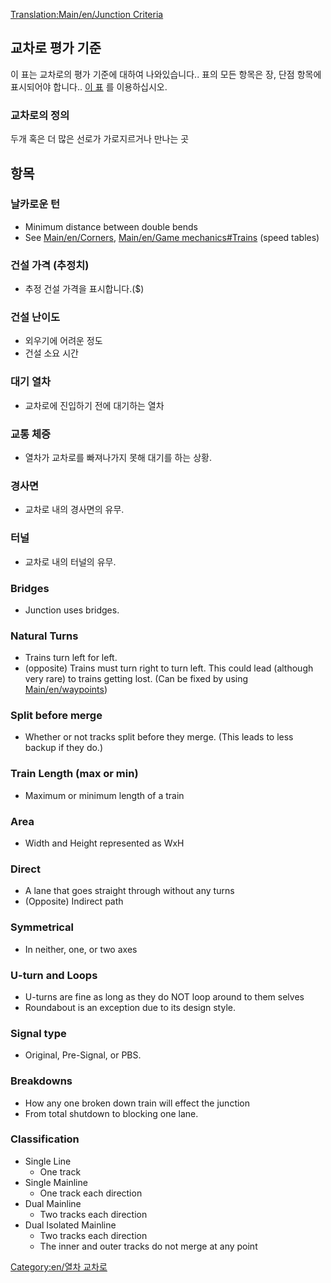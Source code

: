 [[Translation:Main/en/Junction Criteria]]{{en/-}}{{ko/교차로}}
==교차로 평가 기준==
이 표는 교차로의 평가 기준에 대하여 나와있습니다.. 
표의 모든 항목은 장, 단점 항목에 표시되어야 합니다..
[[Template/en/Junction Criteria|이 표]] 를 이용하십시오.

===교차로의 정의===
두개 혹은 더 많은 선로가 가로지르거나 만나는 곳

==항목==

===날카로운 턴===
* Minimum distance between double bends
* See [[Main/en/Corners]], [[Main/en/Game mechanics#Trains]] (speed tables)

===건설 가격 (추정치)===
* 추정 건설 가격을 표시합니다.($)

===건설 난이도===
* 외우기에 어려운 정도
* 건설 소요 시간



===대기 열차===
* 교차로에 진입하기 전에 대기하는 열차

===교통 체증===
* 열차가 교차로를 빠져나가지 못해 대기를 하는 상황.

===경사면===
* 교차로 내의 경사면의 유무.

===터널=== 
* 교차로 내의 터널의 유무.

===Bridges===
* Junction uses bridges.

===Natural Turns=== 
* Trains turn left for left.
* (opposite) Trains must turn right to turn left. This could lead (although very rare) to trains getting lost. (Can be fixed by using [[Main/en/waypoints]])

===Split before merge===
* Whether or not tracks split before they merge. (This leads to less backup if they do.)

===Train Length (max or min)===
* Maximum or minimum length of a train

===Area===
* Width and Height represented as WxH

===Direct===
* A lane that goes straight through without any turns
* (Opposite) Indirect path

===Symmetrical===
* In neither, one, or two axes

===U-turn and Loops===
* U-turns are fine as long as they do NOT loop around to them selves
* Roundabout is an exception due to its design style.

===Signal type===
* Original, Pre-Signal, or PBS.

===Breakdowns===
* How any one broken down train will effect the junction
* From total shutdown to blocking one lane.

===Classification===
* Single Line
** One track 
* Single Mainline
** One track each direction
* Dual Mainline
** Two tracks each direction
* Dual Isolated Mainline
** Two tracks each direction
** The inner and outer tracks do not merge at any point


[[Category:en/열차 교차로]]